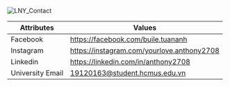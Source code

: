 ![LNY_Contact](/img/favicon/LNY.jpg)

| Attributes       | Values                                                                |
| ---------------- | --------------------------------------------------------------------- |
| Facebook         | https://facebook.com/buile.tuananh                                    |
| Instagram        | https://instagram.com/yourlove.anthony2708                            |
| Linkedin         | https://linkedin.com/in/anthony2708                                   |
| University Email | [19120163@student.hcmus.edu.vn](mailto:19120163@student.hcmus.edu.vn) |
